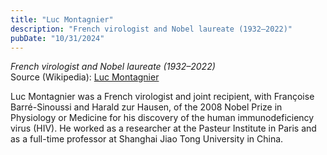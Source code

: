 ```yaml
---
title: "Luc Montagnier"
description: "French virologist and Nobel laureate (1932–2022)"
pubDate: "10/31/2024"
---
```


*French virologist and Nobel laureate (1932–2022)*  
Source (Wikipedia): [Luc Montagnier][1]

Luc Montagnier was a French virologist and joint recipient, with Françoise Barré-Sinoussi and Harald zur Hausen, of the 2008 Nobel Prize in Physiology or Medicine for his discovery of the human immunodeficiency virus (HIV). He worked as a researcher at the Pasteur Institute in Paris and as a full-time professor at Shanghai Jiao Tong University in China.

[1]: https://en.wikipedia.org/wiki/Luc_Montagnier
